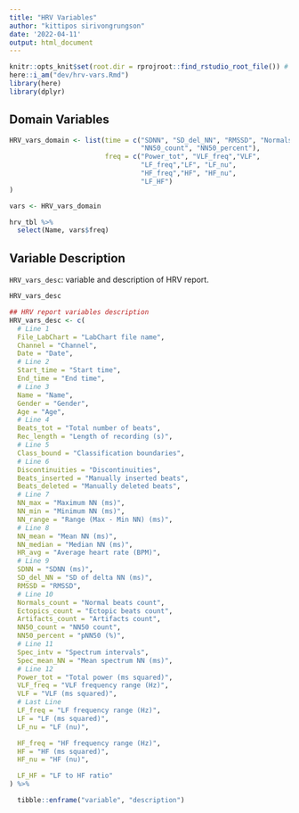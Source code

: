 ```yaml
---
title: "HRV Variables"
author: "kittipos sirivongrungson"
date: '2022-04-11'
output: html_document
---
```


```r
knitr::opts_knit$set(root.dir = rprojroot::find_rstudio_root_file()) # Set WD to Root
here::i_am("dev/hrv-vars.Rmd")
library(here)
library(dplyr)
```


## Domain Variables

```r
HRV_vars_domain <- list(time = c("SDNN", "SD_del_NN", "RMSSD", "Normals_count",
                                 "NN50_count", "NN50_percent"),
                        freq = c("Power_tot", "VLF_freq","VLF",
                                 "LF_freq","LF", "LF_nu",
                                 "HF_freq","HF", "HF_nu",
                                 "LF_HF")
)
```

```r
vars <- HRV_vars_domain

hrv_tbl %>% 
  select(Name, vars$freq)
```


## Variable Description

`HRV_vars_desc`: variable and description of HRV report.

```r
HRV_vars_desc
```


```r
## HRV report variables description
HRV_vars_desc <- c(
  # Line 1
  File_LabChart = "LabChart file name",
  Channel = "Channel",
  Date = "Date",
  # Line 2
  Start_time = "Start time",
  End_time = "End time",
  # Line 3
  Name = "Name",
  Gender = "Gender",
  Age = "Age",
  # Line 4
  Beats_tot = "Total number of beats",
  Rec_length = "Length of recording (s)",
  # Line 5
  Class_bound = "Classification boundaries",
  # Line 6
  Discontinuities = "Discontinuities",
  Beats_inserted = "Manually inserted beats",
  Beats_deleted = "Manually deleted beats",
  # Line 7
  NN_max = "Maximum NN (ms)",
  NN_min = "Minimum NN (ms)",
  NN_range = "Range (Max - Min NN) (ms)",
  # Line 8
  NN_mean = "Mean NN (ms)",
  NN_median = "Median NN (ms)",
  HR_avg = "Average heart rate (BPM)",
  # Line 9
  SDNN = "SDNN (ms)",
  SD_del_NN = "SD of delta NN (ms)",
  RMSSD = "RMSSD",
  # Line 10
  Normals_count = "Normal beats count",
  Ectopics_count = "Ectopic beats count",
  Artifacts_count = "Artifacts count",
  NN50_count = "NN50 count",
  NN50_percent = "pNN50 (%)",
  # Line 11
  Spec_intv = "Spectrum intervals",
  Spec_mean_NN = "Mean spectrum NN (ms)",
  # Line 12
  Power_tot = "Total power (ms squared)",
  VLF_freq = "VLF frequency range (Hz)",
  VLF = "VLF (ms squared)",
  # Last Line
  LF_freq = "LF frequency range (Hz)",
  LF = "LF (ms squared)",
  LF_nu = "LF (nu)",

  HF_freq = "HF frequency range (Hz)",
  HF = "HF (ms squared)",
  HF_nu = "HF (nu)",

  LF_HF = "LF to HF ratio"
) %>%

  tibble::enframe("variable", "description")
```



